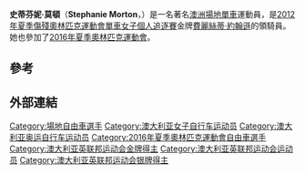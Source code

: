 {{expand|time=2016-08-14T13:48:42+00:00}}
{{unreferenced|time=2016-08-14T13:48:42+00:00}}
{{Infobox sportsperson
| headercolor = green
| textcolor = yellow
| name = 史蒂芬妮·莫頓
| image = File:Stephanie Morton.jpg
| image_size = <!--Only for images narrower than 220 pixels. !-->
| caption = 2013年史蒂芬妮·莫頓
| birth_name = 
| fullname = 
| nickname = 
| nationality = [[澳洲|澳洲]]
| residence =  
| birth_date =     {{birth date and age|1990|11|28|df=yes}}
| birth_place =  
| death_date = 
| death_place = 
| height =  <!--  {{convert| |cm}} (2012) !-->
| weight =  <!-- {{convert|  |kg}} (2012) !-->
| website = <!-- {{URL|www.example.com}} !-->
| country = [[澳洲|澳洲]]
| sport = [[場地單車|場地單車]]
| event =  
| collegeteam = 
| club = 南海岸自行車俱樂部
| team = 
| turnedpro = 
| coach = 
| retired = 
| coaching = 
| worlds = 
| regionals = 
| nationals = 
| olympics = 
| paralympics = 
| highestranking = 
| pb = 
| medaltemplates=
{{MedalCompetition | [[世界單車場地錦標賽|世界場地單車錦標賽]]}}
{{MedalSilver   | [[2017年世界場地單車錦標賽|2017年 香港]]| 個人爭先賽}}
{{MedalSilver   | [[2017年世界場地單車錦標賽|2017年 香港]]| 團體爭先賽}}
}}

'''史蒂芬妮·莫頓'''（'''Stephanie Morton'''，{{bd|1990年|11月28日||}}）是一名著名[[澳洲|澳洲]][[場地單車|場地單車]]運動員，是[[2012年夏季傷殘奧林匹克運動會|2012年夏季傷殘奧林匹克運動會]][[2012年夏季殘奧會單車女子個人追逐賽|單車女子個人追逐賽]]金牌[[費麗絲蒂·約翰遜|費麗絲蒂·約翰遜]]的領騎員。她也參加了[[2016年夏季奧林匹克運動會|2016年夏季奧林匹克運動會]]。

==參考==
{{Reflist}}

==外部連結==
{{DEFAULTSORT:Morton, Stephanie}}
[[Category:場地自由車選手|Category:場地自由車選手]]
[[Category:澳大利亚女子自行车运动员|Category:澳大利亚女子自行车运动员]]
[[Category:澳大利亚奥运自行车运动员|Category:澳大利亚奥运自行车运动员]]
[[Category:2016年夏季奧林匹克運動會自由車選手|Category:2016年夏季奧林匹克運動會自由車選手]]
[[Category:澳大利亚英联邦运动会金牌得主|Category:澳大利亚英联邦运动会金牌得主]]
[[Category:澳大利亚英联邦运动会运动员|Category:澳大利亚英联邦运动会运动员]]
[[Category:澳大利亚英联邦运动会银牌得主|Category:澳大利亚英联邦运动会银牌得主]]